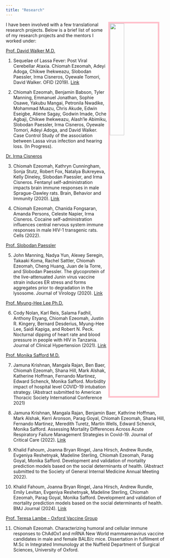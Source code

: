 ```yaml
---
title: "Research"
---
```


<img src= "REM18-276-0042.jpeg" style="width:30%; border:5px solid; color: pink; margin-right: 20px" align="right">


I have been involved with a few translational research projects. Below is a brief list of some of my research projects and the mentors I worked under: 

[Prof. David Walker M.D.](https://researchexperts.utmb.edu/en/persons/david-walker)

1.	Sequelae of Lassa Fever: Post Viral Cerebellar Ataxia. Chiomah Ezeomah, Adeyi Adoga, Chikwe Ihekweazu, Slobodan Paessler, Irma Cisneros, Oyewale Tomori, David Walker. OFID (2019). [Link](https://academic.oup.com/ofid/article/6/12/ofz512/5650934)

2.	Chiomah Ezeomah, Benjamin Babson, Tyler Manning, Emmanuel Jonathan, Sophie Osawe, Yakubu Mangai, Petronila Nwadike, Mohammad Muazu, Chris Akude, Edwin Eseigbe, Atiene Sagay, Godwin Imade, Oche Agbaji, Chikwe Ihekweazu, Alash’le Abimiku, Slobodan Paessler, Irma Cisneros, Oyewale Tomori, Adeyi Adoga, and David Walker. Case Control Study of the association between Lassa virus infection and hearing loss. (In Progress). 

[Dr. Irma Cisneros](https://www.utmb.edu/pathology/faculty-directory/irma-lisa-cisneros-phd)

3.	Chiomah Ezeomah, Kathryn Cunningham, Sonja Stutz, Robert Fox, Natalya Bukreyeva, Kelly Dineley, Slobodan Paessler, and Irma Cisneros. Fentanyl self-administration impacts brain immune responses in male Sprague-Dawley rats. Brain, Behavior and Immunity (2020). [Link](https://www.sciencedirect.com/science/article/abs/pii/S0889159119314333)

4.	Chiomah Ezeomah, Chanida Fongsaran, Amanda Persons, Celeste Napier, Irma Cisneros. Cocaine self-administration influences central nervous system immune responses in male HIV-1 transgenic rats. Cells (2022).

[Prof. Slobodan Paessler](https://www.utmb.edu/pathology/faculty-directory/slobodan-paessler-dvm-phd)

5.	John Manning, Nadya Yun, Alexey Seregin, Takaaki Koma, Rachel Sattler, Chiomah Ezeomah, Cheng Huang, Juan de la Torre, and Slobodan Paessler. The glycoprotein of the live-attenuated Junin virus vaccine strain induces ER stress and forms aggregates prior to degradation in the lysosome. Journal of Virology (2020). [Link](https://jvi.asm.org/content/94/8/e01693-19)

[Prof. Myung-Hee Lee Ph.D.](https://vivo.weill.cornell.edu/display/cwid-myl2003)

6.	Cody Nolan, Karl Reis, Salama Fadhil, Anthony Etyang, Chiomah Ezeomah, Justin R. Kingery, Bernard Desderius, Myung-Hee Lee, Saidi Kapiga, and Robert N. Peck. Nocturnal dipping of heart rate and blood pressure in people with HIV in Tanzania. Journal of Clinical Hypertension (2021). [Link](https://pubmed.ncbi.nlm.nih.gov/34080288/)

[Prof. Monika Safford M.D.](https://vivo.weill.cornell.edu/display/cwid-mms9024)

7. Jamuna Krishnan, Mangala Rajan, Ben Baer, Chiomah Ezeomah, Shana Hill, Mark Alshak, Katherine Hoffman, Fernando Martinez, Edward Schenck, Monika Safford. Morbidity impact of hospital level COVID-19 intubation strategy. (Abstract submitted to American Thoracic Society International Conference 2021)

8. Jamuna Krishnan, Mangala Rajan, Benjamin Baer, Kathrine Hoffman, Mark Alshak, Kerri Aronson, Parag Goyal, Chiomah Ezeomah, Shana Hill, Fernando Martinez, Meredith Turetz, Martin Wells, Edward Schenck, Monika Safford. Assessing Mortality Differences Across Acute Respiratory Failure Management Strategies in Covid-19. Journal of Critical Care (2022). [Link](https://pubmed.ncbi.nlm.nih.gov/35490502/)

9. Khalid Fahoum, Joanna Bryan Ringel, Jana Hirsch, Andrew Rundle, Evgeniya Reshetnyak, Madeline Sterling, Chiomah Ezeomah, Parag Goyal, Monika Safford. Development and validation of mortality prediction models based on the social determinants of health. (Abstract submitted to the Society of General Internal Medicine Annual Meeting 2022).

10. Khalid Fahoum, Joanna Bryan Ringel, Jana Hirsch, Andrew Rundle, Emily Levitan, Evgeniya Reshetnyak, Madeline Sterling, Chiomah Ezeomah, Parag Goyal, Monika Safford. Development and validation of mortality prediction models based on the social determinants of health. BMJ Journal (2024). [Link](https://jech.bmj.com/content/78/8/508)

[Prof. Teresa Lambe - Oxford Vaccine Group](https://www.ovg.ox.ac.uk/team/teresa-lambe)

11. Chiomah Ezeomah. Characterizing humoral and cellular immune responses to ChAdOx1 and mRNA New World mammarenavirus vaccine candidates in male and female BALB/c mice. Dissertation in fulfilment of M.Sc in Integrated Immunology at the Nuffield Department of Surgical Sciences, University of Oxford. 
